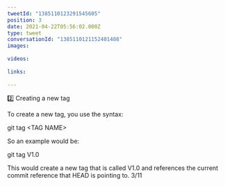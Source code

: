 ```yaml
---
tweetId: "1385110123291545605"
position: 3
date: 2021-04-22T05:56:02.000Z
type: tweet
conversationId: "1385110121152401408"
images:
  
videos:
  
links:
  
---
```

2️⃣ Creating a new tag

To create a new tag, you use the syntax:

git tag &lt;TAG NAME&gt;

So an example would be:

git tag V1.0

This would create a new tag that is called V1.0 and references the current commit reference that HEAD is pointing to. 3/11
